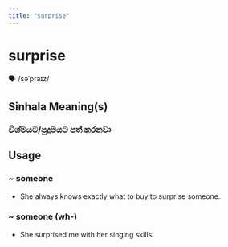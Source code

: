 ```yaml
---
title: "surprise"
---
```


# surprise

🗣️ /səˈpraɪz/

## Sinhala Meaning(s)

### විශ්මයට/පුදුමයට පත් කරනවා

## Usage

### ~ someone

- She always knows exactly what to buy to surprise someone.


### ~ someone (wh-)

- She surprised me with her singing skills.

